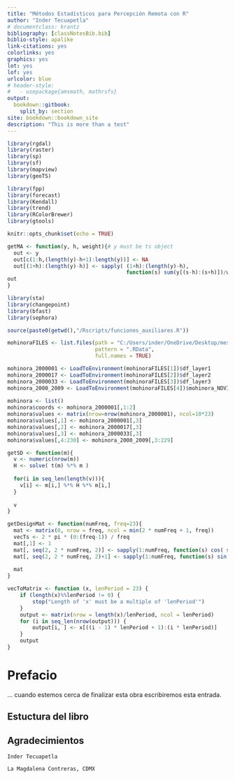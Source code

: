 ```yaml
---
title: "Métodos Estadísticos para Percepción Remota con R"
author: "Inder Tecuapetla"
# documentclass: krantz
bibliography: [classNotesBib.bib]
biblio-style: apalike
link-citations: yes
colorlinks: yes
graphics: yes
lot: yes
lof: yes
urlcolor: blue
# header-style:
#   - usepackage{amsmath, mathrsfs}
output: 
  bookdown::gitbook: 
    split_by: section
site: bookdown::bookdown_site
description: "This is more than a test"
---
```


```r
library(rgdal)
library(raster)
library(sp)
library(sf)
library(mapview)
library(geoTS)

library(fpp)
library(forecast)
library(Kendall)
library(trend)
library(RColorBrewer)
library(gtools)

knitr::opts_chunk$set(echo = TRUE)

getMA <- function(y, h, weight){# y must be ts object
  out <- y
  out[c(1:h,(length(y)-h+1):length(y))] <- NA
  out[(1+h):(length(y)-h)] <- sapply( (1+h):(length(y)-h), 
                                      function(s) sum(y[(s-h):(s+h)])/weight )
out
}

library(sta)
library(changepoint)
library(bfast)
library(sephora)

source(paste0(getwd(),"/Rscripts/funciones_auxiliares.R"))

mohinoraFILES <- list.files(path = "C:/Users/inder/OneDrive/Desktop/mestiper/data/mohinora",
                            pattern = ".RData",
                            full.names = TRUE)

mohinora_2000001 <- LoadToEnvironment(mohinoraFILES[1])$df_layer1
mohinora_2000017 <- LoadToEnvironment(mohinoraFILES[2])$df_layer2
mohinora_2000033 <- LoadToEnvironment(mohinoraFILES[3])$df_layer3
mohinora_2000_2009 <- LoadToEnvironment(mohinoraFILES[4])$mohinora_NDVI_rTp
  
mohinora <- list()
mohinora$coords <- mohinora_2000001[,1:2]
mohinora$values <- matrix(nrow=nrow(mohinora_2000001), ncol=10*23)
mohinora$values[,1] <- mohinora_2000001[,3]
mohinora$values[,2] <- mohinora_2000017[,3]
mohinora$values[,3] <- mohinora_2000033[,3]
mohinora$values[,4:230] <- mohinora_2000_2009[,3:229]

getSD <- function(m){
  v <- numeric(nrow(m))
  H <- solve( t(m) %*% m )
  
  for(i in seq_len(length(v))){
    v[i] <- m[i,] %*% H %*% m[i,]
  }
  
  v
}

getDesignMat <- function(numFreq, freq=23){
  mat <- matrix(0, nrow = freq, ncol = min(2 * numFreq + 1, freq))
  vecTs <- 2 * pi * (0:(freq-1)) / freq
  mat[,1] <- 1
  mat[, seq(2, 2 * numFreq, 2)] <- sapply(1:numFreq, function(s) cos( s * vecTs ))
  mat[, seq(2, 2 * numFreq, 2)+1] <- sapply(1:numFreq, function(s) sin( s * vecTs ))
  
  mat
}

vecToMatrix <- function (x, lenPeriod = 23) {
    if (length(x)%%lenPeriod != 0) {
        stop("Length of 'x' must be a multiple of 'lenPeriod'")
    }
    output <- matrix(nrow = length(x)/lenPeriod, ncol = lenPeriod)
    for (i in seq_len(nrow(output))) {
        output[i, ] <- x[((i - 1) * lenPeriod + 1):(i * lenPeriod)]
    }
    output
}
```

\newcommand{\msf}[1]{\mathsf{#1}}
\newcommand{\mb}[1]{\mathbb{#1}}
\newcommand{\msc}[1]{\mathscr{#1}}
\newcommand{\bs}[1]{\boldsymbol{#1}}

\newcommand{\VAR}{\msf{VAR}}
\newcommand{\R}{\mb{R}}

\newcommand{\argMin}{\msf{argmin}}
\newcommand{\what}[1]{\widehat{#1}}

# Prefacio {-}

... cuando estemos cerca de finalizar esta obra escribiremos esta entrada.

\newpage

## Estuctura del libro {-}

## Agradecimientos {-}

```block2
Inder Tecuapetla 

La Magdalena Contreras, CDMX
```


